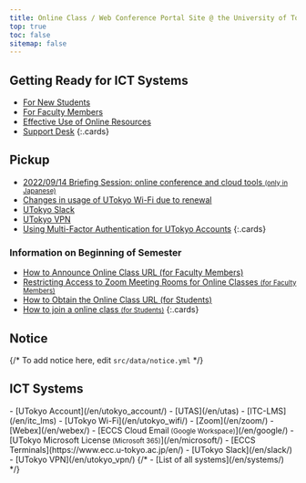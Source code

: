 ```yaml
---
title: Online Class / Web Conference Portal Site @ the University of Tokyo
top: true
toc: false
sitemap: false
---
```



<Emergency />

## Getting Ready for ICT Systems

- [For New Students](/en/oc/)
- [For Faculty Members](/en/faculty_members/)
- [Effective Use of Online Resources](/en/online/)
- [Support Desk](/en/support/)
{:.cards}

## Pickup

- [2022/09/14 Briefing Session: online conference and cloud tools <small>(only in Japanese)</small>](/events/2022-09-14/)
- [Changes in usage of UTokyo Wi-Fi due to renewal](/en/notice/2023/01-wifi)
- [UTokyo Slack](/en/slack/)
- [UTokyo VPN](/en/utokyo_vpn/)
- [Using Multi-Factor Authentication for UTokyo Accounts](/en/utokyo_account/mfa/)
{:.cards}

### Information on Beginning of Semester

- [How to Announce Online Class URL (for Faculty Members)](/en/faculty_members/url)
- [Restricting Access to Zoom Meeting Rooms for Online Classes <small>(for Faculty Members)</small>](/en/faculty_members/zoom_access_control)
- [How to Obtain the Online Class URL (for Students)](/en/oc/url)
- [How to join a online class <small>(for Students)</small>](/en/oc/join)
{:.cards}

## Notice

{/* To add notice here, edit `src/data/notice.yml` */}

<Notice lang="en" strip />

## ICT Systems

<div class="top__systems">
  - [UTokyo Account](/en/utokyo_account/)
  - [UTAS](/en/utas)
  - [ITC-LMS](/en/itc_lms)
  - [UTokyo Wi-Fi](/en/utokyo_wifi/)
  - [Zoom](/en/zoom/)
  - [Webex](/en/webex/)
  - [ECCS Cloud Email<small> (Google Workspace)</small>](/en/google/)
  - [UTokyo Microsoft License<small> (Microsoft 365)</small>](/en/microsoft/)
  - [ECCS Terminals](https://www.ecc.u-tokyo.ac.jp/en/)
  - [UTokyo Slack](/en/slack/)
  - [UTokyo VPN](/en/utokyo_vpn/)
  {/* - [List of all systems](/en/systems/) */}
</div>
